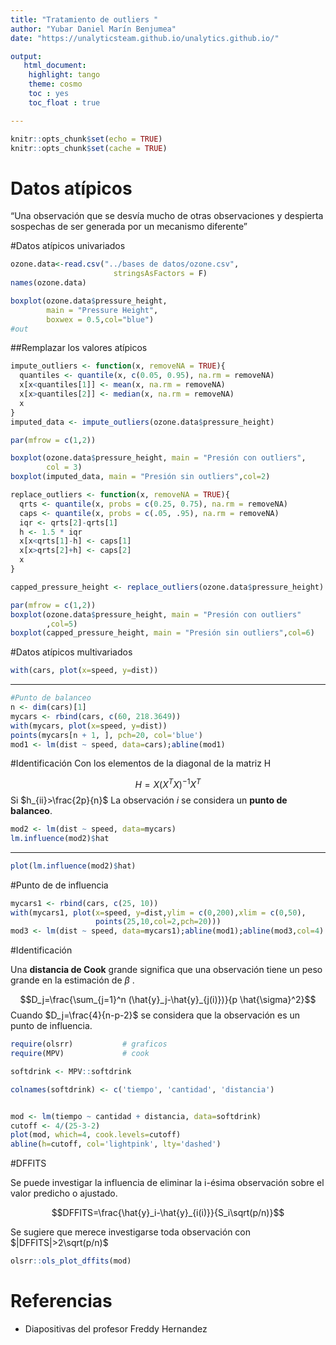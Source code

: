 ```yaml
---
title: "Tratamiento de outliers "
author: "Yubar Daniel Marín Benjumea"
date: "https://unalyticsteam.github.io/unalytics.github.io/"

output: 
   html_document:
    highlight: tango
    theme: cosmo
    toc : yes
    toc_float : true

---
```



```r
knitr::opts_chunk$set(echo = TRUE)
knitr::opts_chunk$set(cache = TRUE)

```
# Datos atípicos


“Una observación que se desvía mucho
de otras observaciones y despierta sospechas de ser generada por un mecanismo
diferente”





#Datos atípicos univariados

```r
ozone.data<-read.csv("../bases de datos/ozone.csv",
                       stringsAsFactors = F)
names(ozone.data)
```

```r
boxplot(ozone.data$pressure_height, 
        main = "Pressure Height",
        boxwex = 0.5,col="blue")
#out
```

##Remplazar los valores atípicos

```r
impute_outliers <- function(x, removeNA = TRUE){
  quantiles <- quantile(x, c(0.05, 0.95), na.rm = removeNA)
  x[x<quantiles[1]] <- mean(x, na.rm = removeNA)
  x[x>quantiles[2]] <- median(x, na.rm = removeNA)
  x
}
imputed_data <- impute_outliers(ozone.data$pressure_height)

```



```r

par(mfrow = c(1,2))

boxplot(ozone.data$pressure_height, main = "Presión con outliers",
        col = 3)
boxplot(imputed_data, main = "Presión sin outliers",col=2)
```



```r
replace_outliers <- function(x, removeNA = TRUE){
  qrts <- quantile(x, probs = c(0.25, 0.75), na.rm = removeNA)
  caps <- quantile(x, probs = c(.05, .95), na.rm = removeNA)
  iqr <- qrts[2]-qrts[1]
  h <- 1.5 * iqr
  x[x<qrts[1]-h] <- caps[1]
  x[x>qrts[2]+h] <- caps[2]
  x
}

capped_pressure_height <- replace_outliers(ozone.data$pressure_height)

```



```r
par(mfrow = c(1,2))
boxplot(ozone.data$pressure_height, main = "Presión con outliers"
        ,col=5)
boxplot(capped_pressure_height, main = "Presión sin outliers",col=6)
```

#Datos atípicos multivariados




```r
with(cars, plot(x=speed, y=dist))

```

---

```r
#Punto de balanceo
n <- dim(cars)[1]
mycars <- rbind(cars, c(60, 218.3649))
with(mycars, plot(x=speed, y=dist))
points(mycars[n + 1, ], pch=20, col='blue')
mod1 <- lm(dist ~ speed, data=cars);abline(mod1)
```

#Identificación
Con los elementos de la diagonal de la matriz H
 
$$H=X(X^TX)^ {-1}X^T$$
Si $h_{ii}>\frac{2p}{n}$ La observación $i$ se considera un **punto de balanceo**.

```r
mod2 <- lm(dist ~ speed, data=mycars)
lm.influence(mod2)$hat
```

---

```r
plot(lm.influence(mod2)$hat)

```

#Punto de de influencia

```r

mycars1 <- rbind(cars, c(25, 10))
with(mycars1, plot(x=speed, y=dist,ylim = c(0,200),xlim = c(0,50),
                   points(25,10,col=2,pch=20)))
mod3 <- lm(dist ~ speed, data=mycars1);abline(mod1);abline(mod3,col=4)

```

#Identificación


Una **distancia de Cook** grande significa que una observación tiene un peso grande en la estimación de $\beta$ .

$$D_j=\frac{\sum_{j=1}^n (\hat{y}_j-\hat{y}_{j(i)})}{p \hat{\sigma}^2}$$
Cuando $D_j=\frac{4}{n-p-2}$ se considera que la observación es un punto de influencia.

```r
require(olsrr)           # graficos
require(MPV)             # cook
```



```r


softdrink <- MPV::softdrink

colnames(softdrink) <- c('tiempo', 'cantidad', 'distancia')



```


```r
mod <- lm(tiempo ~ cantidad + distancia, data=softdrink)
cutoff <- 4/(25-3-2)
plot(mod, which=4, cook.levels=cutoff)
abline(h=cutoff, col='lightpink', lty='dashed')
```



#DFFITS

Se puede investigar la influencia de eliminar la i-ésima observación sobre el valor predicho o ajustado.

$$DFFITS=\frac{\hat{y}_i-\hat{y}_{i(i)}}{S_i\sqrt(p/n)}$$

Se sugiere que merece investigarse toda observación con $|DFFITS|>2\sqrt(p/n)$



```r


olsrr::ols_plot_dffits(mod)
```

# Referencias

* Diapositivas del profesor Freddy Hernandez



